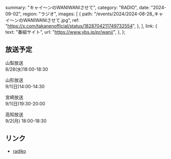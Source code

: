   summary: "キャイ〜ンのWANIWANIさせて",
  category: "RADIO",
  date: "2024-09-02",
  region: "ラジオ",
  images: [
    {
      path: "/events/2024/2024-08-28_キャイ〜ンのWANIWANIさせて.jpg",
      ref: "https://x.com/takanenofficial/status/1828704211749732554",
    },
  ],
  link: {
    text: "番組サイト",
    url: "https://www.ybs.jp/pr/wani/",
  },
};

## 放送予定

山梨放送<br/>
8/28(水)18:00-18:30

山形放送<br/>
9/1(日)14:00-14:30

宮崎放送<br/>
9/1(日)19:30-20:00

高知放送<br/>
9/2(月) 18:00-18:30

## リンク

- [radiko](https://radiko.jp/r_seasons/10019371)
